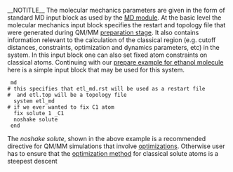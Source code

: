 __NOTITLE__
{{Template:QMMM_Input_Links}}
The molecular mechanics parameters are given in the form of standard MD input block as used by the [[MD|MD module]]. At the basic level the molecular mechanics input block specifies the restart and topology file that were generated during QM/MM [[QMMM Restart and Topology Files|preparation stage]]. It also contains information relevant to the calculation of the classical region (e.g. cutoff distances, constraints, optimization and dynamics parameters, etc) in the system. In this input block one can also set fixed atom constraints on classical atoms. Continuing with our [[Qmmm_preparation_basic#example|prepare example for ethanol molecule]] here is a simple input block that may be used for this system.

  md
 # this specifies that etl_md.rst will be used as a restart file
 #  and etl.top will be a topology file
   system etl_md
 # if we ever wanted to fix C1 atom 
   fix solute 1 _C1
   noshake solute
  end

The ''noshake solute'', shown in the above example is a recommended directive for QM/MM simulations that involve [[qmmm_optimization|optimizations]]. Otherwise user has to ensure that the [[qmmm_method|optimization method]] for classical solute atoms is a steepest descent
